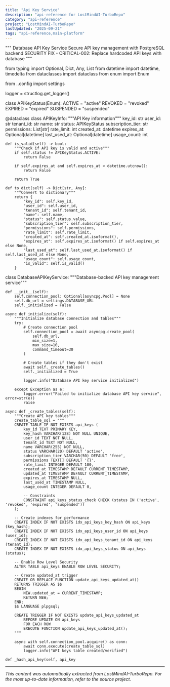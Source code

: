 ```yaml
---
title: "Api Key Service"
description: "api-reference for LostMindAI-TurboRepo"
category: "api-reference"
project: "LostMindAI-TurboRepo"
lastUpdated: "2025-09-21"
tags: "api-reference,main-platform"
---
```


"""
Database API Key Service
Secure API key management with PostgreSQL backend
SECURITY FIX - CRITICAL-002: Replace hardcoded API keys with database
"""

from typing import Optional, Dict, Any, List
from datetime import datetime, timedelta
from dataclasses import dataclass
from enum import Enum

from ..config import settings

logger = structlog.get_logger()

class APIKeyStatus(Enum):
    ACTIVE = "active"
    REVOKED = "revoked"
    EXPIRED = "expired"
    SUSPENDED = "suspended"

@dataclass
class APIKeyInfo:
    """API Key information"""
    key_id: str
    user_id: str
    tenant_id: str
    name: str
    status: APIKeyStatus
    subscription_tier: str
    permissions: List[str]
    rate_limit: int
    created_at: datetime
    expires_at: Optional[datetime]
    last_used_at: Optional[datetime]
    usage_count: int
    
    def is_valid(self) -> bool:
        """Check if API key is valid and active"""
        if self.status != APIKeyStatus.ACTIVE:
            return False
        
        if self.expires_at and self.expires_at < datetime.utcnow():
            return False
        
        return True
    
    def to_dict(self) -> Dict[str, Any]:
        """Convert to dictionary"""
        return {
            "key_id": self.key_id,
            "user_id": self.user_id,
            "tenant_id": self.tenant_id,
            "name": self.name,
            "status": self.status.value,
            "subscription_tier": self.subscription_tier,
            "permissions": self.permissions,
            "rate_limit": self.rate_limit,
            "created_at": self.created_at.isoformat(),
            "expires_at": self.expires_at.isoformat() if self.expires_at else None,
            "last_used_at": self.last_used_at.isoformat() if self.last_used_at else None,
            "usage_count": self.usage_count,
            "is_valid": self.is_valid()
        }

class DatabaseAPIKeyService:
    """Database-backed API key management service"""
    
    def __init__(self):
        self.connection_pool: Optional[asyncpg.Pool] = None
        self.db_url = settings.DATABASE_URL
        self._initialized = False
    
    async def initialize(self):
        """Initialize database connection and tables"""
        try:
            # Create connection pool
            self.connection_pool = await asyncpg.create_pool(
                self.db_url,
                min_size=1,
                max_size=10,
                command_timeout=30
            )
            
            # Create tables if they don't exist
            await self._create_tables()
            self._initialized = True
            
            logger.info("Database API key service initialized")
            
        except Exception as e:
            logger.error("Failed to initialize database API key service", error=str(e))
            raise
    
    async def _create_tables(self):
        """Create API key tables"""
        create_table_sql = """
        CREATE TABLE IF NOT EXISTS api_keys (
            key_id TEXT PRIMARY KEY,
            key_hash VARCHAR(128) NOT NULL UNIQUE,
            user_id TEXT NOT NULL,
            tenant_id TEXT NOT NULL,
            name VARCHAR(255) NOT NULL,
            status VARCHAR(20) DEFAULT 'active',
            subscription_tier VARCHAR(50) DEFAULT 'free',
            permissions TEXT[] DEFAULT '{}',
            rate_limit INTEGER DEFAULT 100,
            created_at TIMESTAMP DEFAULT CURRENT_TIMESTAMP,
            updated_at TIMESTAMP DEFAULT CURRENT_TIMESTAMP,
            expires_at TIMESTAMP NULL,
            last_used_at TIMESTAMP NULL,
            usage_count INTEGER DEFAULT 0,

            -- Constraints
            CONSTRAINT api_keys_status_check CHECK (status IN ('active', 'revoked', 'expired', 'suspended'))
        );

        -- Create indexes for performance
        CREATE INDEX IF NOT EXISTS idx_api_keys_key_hash ON api_keys (key_hash);
        CREATE INDEX IF NOT EXISTS idx_api_keys_user_id ON api_keys (user_id);
        CREATE INDEX IF NOT EXISTS idx_api_keys_tenant_id ON api_keys (tenant_id);
        CREATE INDEX IF NOT EXISTS idx_api_keys_status ON api_keys (status);

        -- Enable Row Level Security
        ALTER TABLE api_keys ENABLE ROW LEVEL SECURITY;
        
        -- Create updated_at trigger
        CREATE OR REPLACE FUNCTION update_api_keys_updated_at()
        RETURNS TRIGGER AS $$
        BEGIN
            NEW.updated_at = CURRENT_TIMESTAMP;
            RETURN NEW;
        END;
        $$ LANGUAGE plpgsql;
        
        CREATE TRIGGER IF NOT EXISTS update_api_keys_updated_at
            BEFORE UPDATE ON api_keys
            FOR EACH ROW
            EXECUTE FUNCTION update_api_keys_updated_at();
        """
        
        async with self.connection_pool.acquire() as conn:
            await conn.execute(create_table_sql)
            logger.info("API keys table created/verified")
    
    def _hash_api_key(self, api_key

---
*This content was automatically extracted from LostMindAI-TurboRepo. For the most up-to-date information, refer to the source project.*
